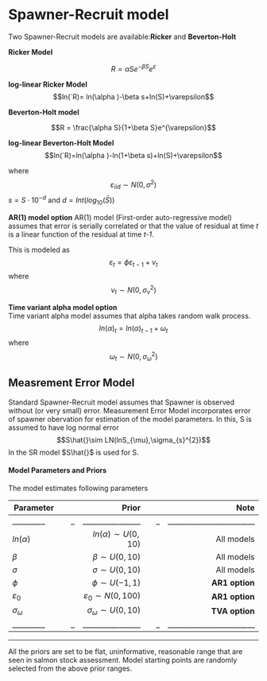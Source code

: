 # Spawner-Recruit model 

Two Spawner-Recruit models are available:**Ricker** and **Beverton-Holt** 

**Ricker Model**

$$R = \alpha Se^{-\beta S}e^{\varepsilon}$$

**log-linear Ricker Model**
$$ln(`R)= ln(\alpha )-\beta s+ln(S)+\varepsilon$$


**Beverton-Holt model**

$$R = \frac{\alpha S}{1+\beta S}e^{\varepsilon}$$

**log-linear Beverton-Holt Model**
$$ln(`R)=ln(\alpha )-ln(1+\beta s)+ln(S)+\varepsilon$$

where 
$$\varepsilon_{iid} \sim N(0,\sigma ^{2})$$
$s = S\cdot{10}^{-d}$ and $d = Int(log_{10}(\bar{S}))$

**AR(1) model option** 
AR(1) model (First-order auto-regressive model) assumes that error is serially correlated or that the value of residual at time *t* is a linear function of the residual at time *t-1*.  

This is modeled as 
$${\varepsilon_{t}}=\phi {\varepsilon_{t-1}}+{\nu_{t}}$$ where $${\nu_{t}} \sim N(0,{\sigma _{\nu }}^{2})$$  


**Time variant alpha model option**  
Time variant alpha model assumes that alpha takes random walk process. 
$${ln(\alpha )_{t}}={ln(\alpha )_{t-1}}+{\omega_{t}}$$ 
where $${\omega_{t}} \sim N(0,{\sigma _{\omega }}^{2})$$

## Measrement Error Model  
Standard Spawner-Recruit model assumes that Spawner is observed without (or very small) error.  Measurement Error Model incorporates error of spawner obervation for estimation of the model parameters.  In this, S is assumed to have log normal error 
$$S\hat{}\sim LN(lnS_{\mu},\sigma_{s}^{2})$$ 
In the SR model $S\hat{}$ is used for S.  


#### Model Parameters and Priors 
The model estimates following parameters

|Parameter |  | Prior  |  |    Note  |
|  ------- |---:| -------:|---:|-------:|
|_________|_|________________|_|________________________|
| $ln(\alpha)$  | | $ln(\alpha) \sim U(0,10)$ | | All models   | 
| $\beta$    |  |   $\beta \sim U(0,10)$  | | All models   | 
| $\sigma$    |   |   $\sigma \sim U(0,10)$  | | All models    | 
| $\phi$    |   | $\phi \sim U(-1,1)$   |  |**AR1 option**  | 
| $\varepsilon_{0}$ |   |  $\varepsilon_{0} \sim N(0,100)$   |  |**AR1 option**  | 
| $\sigma _{\omega}$|   |  $\sigma _{\omega} \sim U(0,10)$   |  |**TVA option**| 
|_________|_|________________|_|________________________|
---
All the priors are set to be flat, uninformative, reasonable range that are seen in salmon stock assessment. Model starting points are randomly selected from the above prior ranges. 
